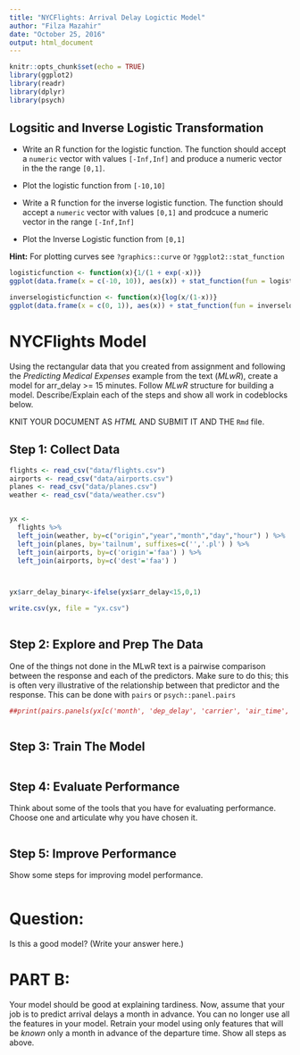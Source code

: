 ```yaml
---
title: "NYCFlights: Arrival Delay Logictic Model"
author: "Filza Mazahir"
date: "October 25, 2016"
output: html_document
---
```


```r
knitr::opts_chunk$set(echo = TRUE)
library(ggplot2)
library(readr)
library(dplyr)
library(psych)
```


## Logsitic and Inverse Logistic Transformation 

- Write an R function for the logistic function. The function should accept a `numeric` vector with values `[-Inf,Inf]` and produce a numeric vector in the the range `[0,1]`.

- Plot the logistic function from  `[-10,10]`

- Write a R function for the inverse logistic function. The function should accept a `numeric` vector with values `[0,1]` and prodcuce a numeric vector in the range `[-Inf,Inf]`

- Plot the Inverse Logistic function from `[0,1]`


**Hint:** For plotting curves see `?graphics::curve` or `?ggplot2::stat_function`

```r
logisticfunction <- function(x){1/(1 + exp(-x))}
ggplot(data.frame(x = c(-10, 10)), aes(x)) + stat_function(fun = logisticfunction)

inverselogisticfunction <- function(x){log(x/(1-x))}
ggplot(data.frame(x = c(0, 1)), aes(x)) + stat_function(fun = inverselogisticfunction)

```


# NYCFlights Model

Using the rectangular data that you created from assignment and following the *Predicting Medical Expenses* example from the text (*MLwR*), create a model for arr_delay >= 15 minutes. Follow *MLwR* structure   for building a model. Describe/Explain each of the steps and show all work in codeblocks below.

KNIT YOUR DOCUMENT AS *HTML* AND SUBMIT IT AND THE `Rmd` file.   

## Step 1: Collect Data 

```r
flights <- read_csv("data/flights.csv")
airports <- read_csv("data/airports.csv")
planes <- read_csv("data/planes.csv")
weather <- read_csv("data/weather.csv")


yx <- 
  flights %>% 
  left_join(weather, by=c("origin","year","month","day","hour") ) %>%
  left_join(planes, by='tailnum', suffixes=c('','.pl') ) %>% 
  left_join(airports, by=c('origin'='faa') ) %>% 
  left_join(airports, by=c('dest'='faa') )  



yx$arr_delay_binary<-ifelse(yx$arr_delay<15,0,1)

write.csv(yx, file = "yx.csv")
  
```

## Step 2: Explore and Prep The Data


One of the things not done in the MLwR text is a pairwise comparison between the response and each of the predictors. Make sure to do this; this is often very illustrative of the relationship between that predictor and the response. This can be done with `pairs` or `psych::panel.pairs`


```r

##print(pairs.panels(yx[c('month', 'dep_delay', 'carrier', 'air_time', 'distance' , 'year.y', 'type', 'engine', 'wind_dir', 'wind_speed', 'wind_gust', 'precip', 'pressure', 'visib', 'lat.x', 'lon.x', 'lat.y', 'lon.y', 'arr_delay_binary')]))



```

## Step 3:  Train The Model

```r

```

## Step 4: Evaluate Performance

Think about some of the tools that you have for evaluating performance.  Choose one and articulate why you have chosen it.

```r

```

 
## Step 5: Improve Performance 

Show some steps for improving model performance.

```r

```


# Question:

Is this a good model?  (Write your answer here.)


# PART B:

Your model should be good at explaining tardiness. Now, assume that your job is to predict arrival delays a month in advance. You can no longer use all the features in your model. Retrain your model using only features that will be *known* only a month in advance of the departure time.  Show all steps as above.

